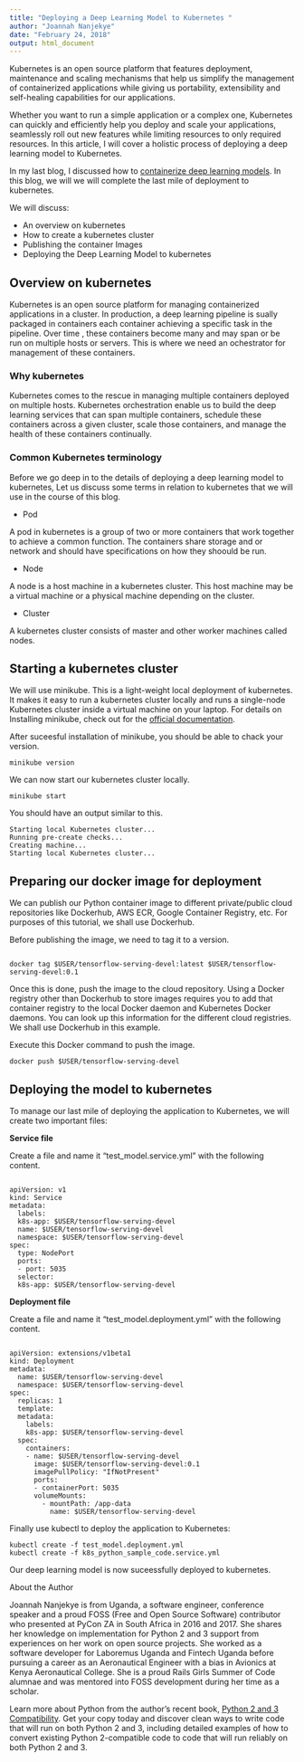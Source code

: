 ```yaml
---
title: "Deploying a Deep Learning Model to Kubernetes "
author: "Joannah Nanjekye"
date: "February 24, 2018"
output: html_document
---
```


Kubernetes is an open source platform that features deployment, maintenance and scaling mechanisms that help us simplify the management of containerized applications while giving us portability, extensibility and self-healing capabilities for our applications.

Whether you want to run a simple application or a complex one, Kubernetes can quickly and efficiently help you deploy and scale your applications, seamlessly roll out new features while limiting resources to only required resources. In this article, I will cover a holistic process of deploying a deep learning model to Kubernetes. 

In my last blog, I discussed how to [containerize deep learning models](./containerized_deep_learning). In this blog, we will we will complete the last mile of deployment to kubernetes.

We will discuss:

* An overview on kubernetes
* How to create a kubernetes cluster
* Publishing the container Images
* Deploying the Deep Learning Model to kubernetes

## Overview on kubernetes

Kubernetes is an open source platform for managing containerized applications in a cluster. In production, a deep learning pipeline is sually packaged in containers each container achieving a specific task in the pipeline. Over time , these containers become many and may span or be run on multiple hosts or servers. This is where we need an ochestrator for management of these containers.

### Why kubernetes

Kubernetes comes to the rescue in managing multiple containers deployed on multiple hosts. Kubernetes orchestration enable us to build the deep learning services that can span multiple containers, schedule these containers across a given cluster, scale those containers, and manage the health of these containers continually.

### Common Kubernetes terminology

Before we go deep in to the details of deploying a deep learning model to kubernetes, Let us discuss some terms in relation to kubernetes that we will use in the course of this blog.

* Pod

A pod in kubernetes is a group of two or more containers that work together to achieve a common function. The containers share storage and or network and should have specifications on how they shoould be run.

* Node

A node is a host machine in a kubernetes cluster. This host machine may be a virtual machine or a physical machine depending on the cluster.

* Cluster

A kubernetes cluster consists of master and other worker machines called nodes.

## Starting a kubernetes cluster

We will use minikube. This is a light-weight local deployment of kubernetes. It makes it easy to run a kubernetes cluster locally and runs a single-node Kubernetes cluster inside a virtual machine on your laptop. For details on Installing minikube, check out for the [official documentation](https://kubernetes.io/docs/tasks/tools/install-minikube/).

After suceesful installation of minikube, you should be able to chack your version.

```
minikube version

```

We can now start our kubernetes cluster locally.

```
minikube start

```
You should have an output similar to this.

```
Starting local Kubernetes cluster...
Running pre-create checks...
Creating machine...
Starting local Kubernetes cluster...
```

## Preparing our docker image for deployment

We can publish our Python container image to different private/public cloud repositories like Dockerhub, AWS ECR, Google Container Registry, etc. For purposes of this tutorial, we shall use Dockerhub.

Before publishing the image, we need to tag it to a version.

```

docker tag $USER/tensorflow-serving-devel:latest $USER/tensorflow-serving-devel:0.1

```

Once this is done, push the image to the cloud repository. Using a Docker registry other than Dockerhub to store images requires you to add that container registry to the local Docker daemon and Kubernetes Docker daemons. You can look up this information for the different cloud registries. We shall use Dockerhub in this example.

Execute this Docker command to push the image.

```
docker push $USER/tensorflow-serving-devel

```

## Deploying the model to kubernetes

To manage our last mile of deploying the application to Kubernetes, we will create two important files:

**Service file**

Create a file and name it “test_model.service.yml” with the following content.

```

apiVersion: v1
kind: Service
metadata:
  labels:
  k8s-app: $USER/tensorflow-serving-devel
  name: $USER/tensorflow-serving-devel
  namespace: $USER/tensorflow-serving-devel
spec:
  type: NodePort
  ports:
  - port: 5035
  selector:
  k8s-app: $USER/tensorflow-serving-devel

```

**Deployment file**

Create a file and name it “test_model.deployment.yml” with the following content.

```

apiVersion: extensions/v1beta1
kind: Deployment
metadata:
  name: $USER/tensorflow-serving-devel
  namespace: $USER/tensorflow-serving-devel
spec:
  replicas: 1
  template:
  metadata:
    labels:
    k8s-app: $USER/tensorflow-serving-devel
  spec:
    containers:
    - name: $USER/tensorflow-serving-devel
      image: $USER/tensorflow-serving-devel:0.1
      imagePullPolicy: "IfNotPresent"
      ports:
      - containerPort: 5035
      volumeMounts:
        - mountPath: /app-data
          name: $USER/tensorflow-serving-devel

```

Finally use kubectl to deploy the application to Kubernetes:

```
kubectl create -f test_model.deployment.yml 
kubectl create -f k8s_python_sample_code.service.yml

```

Our deep learning model is now suceessfully deployed to kubernetes.

About the Author

Joannah Nanjekye is from Uganda, a software engineer, conference speaker and a proud FOSS (Free and Open Source Software) contributor who presented at PyCon ZA in South Africa in 2016 and 2017. She shares her knowledge on implementation for Python 2 and 3 support from experiences on her work on open source projects. She worked as a software developer for Laboremus Uganda and Fintech Uganda before pursuing a career as an Aeronautical Engineer with a bias in Avionics at Kenya Aeronautical College. She is a proud Rails Girls Summer of Code alumnae and was mentored into FOSS development during her time as a scholar.

Learn more about Python from the author’s recent book, [Python 2 and 3 Compatibility](https://www.apress.com/de/book/9781484229545). Get your copy today and discover clean ways to write code that will run on both Python 2 and 3, including detailed examples of how to convert existing Python 2-compatible code to code that will run reliably on both Python 2 and 3.
